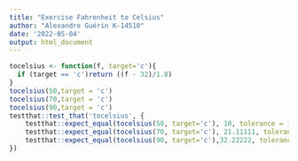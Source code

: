 ```yaml
---
title: "Exercise Fahrenheit to Celsius"
author: "Alexandre Guérin K-14510"
date: '2022-05-04'
output: html_document
---
```



```r
tocelsius <- function(f, target='c'){
  if (target == 'c')return ((f - 32)/1.8)
}
tocelsius(50,target = 'c')
tocelsius(70,target = 'c')
tocelsius(90,target = 'c')
testthat::test_that('tocelsius', {
    testthat::expect_equal(tocelsius(50, target='c'), 10, tolerance = 1e-5)
    testthat::expect_equal(tocelsius(70, target='c'), 21.11111, tolerance = 1e-5)
    testthat::expect_equal(tocelsius(90, target='c'),32.22222, tolerance= 1e-5)
})

```

